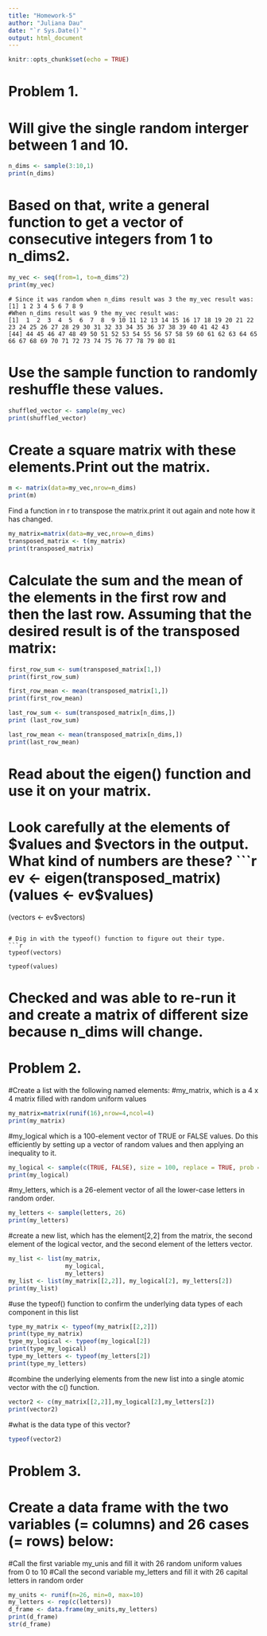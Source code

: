 ```yaml
---
title: "Homework-5"
author: "Juliana Dau"
date: "`r Sys.Date()`"
output: html_document
---
```


```r
knitr::opts_chunk$set(echo = TRUE)
```
# Problem 1.

# Will give the single random interger between 1 and 10.
```r
n_dims <- sample(3:10,1)
print(n_dims)
```

# Based on that, write a general function to get a vector of consecutive integers from 1 to n_dims2.

```r
my_vec <- seq(from=1, to=n_dims^2)
print(my_vec)

```
```
# Since it was random when n_dims result was 3 the my_vec result was:
[1] 1 2 3 4 5 6 7 8 9
#When n_dims result was 9 the my_vec result was:
[1]  1  2  3  4  5  6  7  8  9 10 11 12 13 14 15 16 17 18 19 20 21 22 23 24 25 26 27 28 29 30 31 32 33 34 35 36 37 38 39 40 41 42 43
[44] 44 45 46 47 48 49 50 51 52 53 54 55 56 57 58 59 60 61 62 63 64 65 66 67 68 69 70 71 72 73 74 75 76 77 78 79 80 81

```
# Use the sample function to randomly reshuffle these values.
```r

shuffled_vector <- sample(my_vec) 
print(shuffled_vector) 
```

# Create a square matrix with these elements.Print out the matrix.
```r
m <- matrix(data=my_vec,nrow=n_dims)
print(m)
```

Find a function in r to transpose the matrix.print it out again and note how it has changed.

```r
my_matrix=matrix(data=my_vec,nrow=n_dims)
transposed_matrix <- t(my_matrix)
print(transposed_matrix)
```


# Calculate the sum and the mean of the elements in the first row and then the last row. Assuming that the desired result is of the transposed matrix:
```r
first_row_sum <- sum(transposed_matrix[1,])
print(first_row_sum)

first_row_mean <- mean(transposed_matrix[1,]) 
print(first_row_mean)
```
```r
last_row_sum <- sum(transposed_matrix[n_dims,])
print (last_row_sum)
```
```r
last_row_mean <- mean(transposed_matrix[n_dims,])
print(last_row_mean)

```

# Read about the eigen() function and use it on your matrix.
# Look carefully at the elements of $values and $vectors in the output. What kind of numbers are these?
```r
ev <- eigen(transposed_matrix)
(values <- ev$values)
(vectors <- ev$vectors)
```

# Dig in with the typeof() function to figure out their type.
```r
typeof(vectors)

typeof(values)
```

# Checked and was able to re-run it and create a matrix of different size because n_dims will change.

# Problem 2.
#Create a list with the following named elements:
#my_matrix, which is a 4 x 4 matrix filled with random uniform values

```r
my_matrix=matrix(runif(16),nrow=4,ncol=4)
print(my_matrix)
```
#my_logical which is a 100-element vector of TRUE or FALSE values. Do this efficiently by setting up a vector of random values and then applying an inequality to it.
```r
my_logical <- sample(c(TRUE, FALSE), size = 100, replace = TRUE, prob = c(0.5, 0.5)) 
print(my_logical)
```
#my_letters, which is a 26-element vector of all the lower-case letters in random order.
```r
my_letters <- sample(letters, 26) 
print(my_letters)
```
#create a new list, which has the element[2,2] from the matrix, the second element of the logical vector, and the second element of the letters vector.
```r
my_list <- list(my_matrix,
                my_logical,
                my_letters)
my_list <- list(my_matrix[[2,2]], my_logical[2], my_letters[2])
print(my_list)

```
#use the typeof() function to confirm the underlying data types of each component in this list
```r
type_my_matrix <- typeof(my_matrix[[2,2]])
print(type_my_matrix)
type_my_logical <- typeof(my_logical[2])
print(type_my_logical)
type_my_letters <- typeof(my_letters[2])
print(type_my_letters)

```
#combine the underlying elements from the new list into a single atomic vector with the c() function.

```r
vector2 <- c(my_matrix[[2,2]],my_logical[2],my_letters[2])
print(vector2)

```
#what is the data type of this vector?
```r
typeof(vector2)
```

# Problem 3.
# Create a data frame with the two variables (= columns) and 26 cases (= rows) below:

#Call the first variable my_unis and fill it with 26 random uniform values from 0 to 10
#Call the second variable my_letters and fill it with 26 capital letters in random order
```r
my_units <- runif(n=26, min=0, max=10)
my_letters <- rep(c(letters))
d_frame <- data.frame(my_units,my_letters)
print(d_frame)
str(d_frame)

```